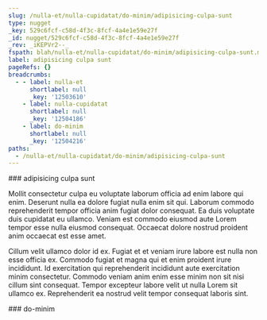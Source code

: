 ```yaml
---
slug: /nulla-et/nulla-cupidatat/do-minim/adipisicing-culpa-sunt
type: nugget
_key: 529c6fcf-c58d-4f3c-8fcf-4a4e1e59e27f
_id: nugget/529c6fcf-c58d-4f3c-8fcf-4a4e1e59e27f
_rev: _iKEPVr2--_
fspath: blah/nulla-et/nulla-cupidatat/do-minim/adipisicing-culpa-sunt.md
label: adipisicing culpa sunt
pageRefs: {}
breadcrumbs:
  - - label: nulla-et
      shortlabel: null
      _key: '12503610'
    - label: nulla-cupidatat
      shortlabel: null
      _key: '12504186'
    - label: do-minim
      shortlabel: null
      _key: '12504216'
paths:
  - /nulla-et/nulla-cupidatat/do-minim/adipisicing-culpa-sunt
---
```


<NuggetArea>
<Nugget slug="/nulla-et/nulla-cupidatat/do-minim/adipisicing-culpa-sunt" type="nugget" _key="529c6fcf-c58d-4f3c-8fcf-4a4e1e59e27f" _id="nugget/529c6fcf-c58d-4f3c-8fcf-4a4e1e59e27f" _rev="_iKEPVr2--_" fspath="blah/nulla-et/nulla-cupidatat/do-minim/adipisicing-culpa-sunt.md" label="adipisicing culpa sunt" paths="/nulla-et/nulla-cupidatat/do-minim/adipisicing-culpa-sunt">
<NuggetBody>
### adipisicing culpa sunt

Mollit consectetur culpa eu voluptate laborum officia ad enim labore qui enim. Deserunt nulla ea dolore fugiat nulla enim sit qui. Laborum commodo reprehenderit tempor officia anim fugiat dolor consequat. Ea duis voluptate duis cupidatat eu ullamco. Veniam est commodo eiusmod aute Lorem tempor esse nulla eiusmod consequat. Occaecat dolore nostrud proident anim occaecat est esse amet.

Cillum velit ullamco dolor id ex. Fugiat et et veniam irure labore est nulla non esse officia ex. Commodo fugiat et magna qui et enim proident irure incididunt. Id exercitation qui reprehenderit incididunt aute exercitation minim consectetur. Commodo veniam anim enim esse minim non sit nisi cillum sint consequat. Tempor excepteur labore velit ut nulla Lorem sit ullamco ex. Reprehenderit ea nostrud velit tempor consequat laboris sint.

</NuggetBody>
<Breadcrumbs>
<Crumbs>
<Crumb _key="12503610" label="nulla-et" /><Crumb _key="12504186" label="nulla-cupidatat" /><Crumb _key="12504216" label="do-minim" />
</Crumbs>
</Breadcrumbs>
</Nugget>

<NuggetsInbound>
</NuggetsInbound>
<NuggetsOutbound>
</NuggetsOutbound>
</NuggetArea>
<PassagesInbound>
<Passage direction="inbound" type="passage" _key="12504216" _id="passage/12504216" _rev="_iKEPVr2---" label="do-minim" passage="do-minim" fspath="blah/nulla-et/nulla-cupidatat/do-minim" paths="/nulla-et/nulla-cupidatat/do-minim" slug="/nulla-et/nulla-cupidatat/do-minim">
<NuggetBody>
### do-minim

</NuggetBody>
<Breadcrumbs>
<Crumbs>
<Crumb _key="12503610" label="nulla-et" /><Crumb _key="12504186" label="nulla-cupidatat" />
</Crumbs>
</Breadcrumbs>
</Passage>

</PassagesInbound>
<PassagesOutbound>
</PassagesOutbound>